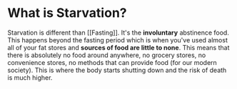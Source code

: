 # What is Starvation?

Starvation is different than [[Fasting]]. It's the **involuntary** abstinence food. This happens beyond the fasting period which is when you've used almost all of your fat stores and **sources of food are little to none**. This means that there is absolutely no food around anywhere, no grocery stores, no convenience stores, no methods that can provide food (for our modern society). This is where the body starts shutting down and the risk of death is much higher. 